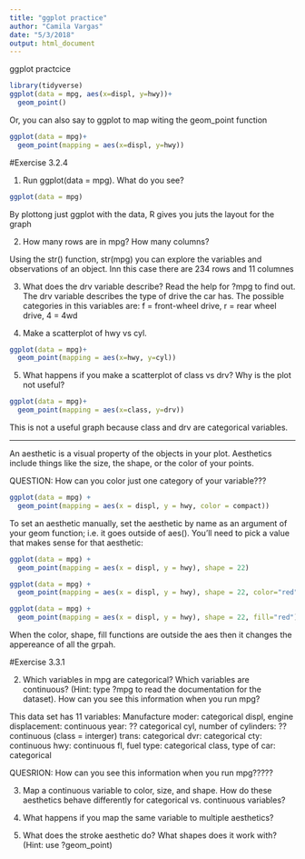 ```yaml
---
title: "ggplot practice"
author: "Camila Vargas"
date: "5/3/2018"
output: html_document
---
```


ggplot practcice

```r
library(tidyverse)
ggplot(data = mpg, aes(x=displ, y=hwy))+
  geom_point()
```
 
Or, you can also say to ggplot to map witing the geom_point function

```r
ggplot(data = mpg)+
  geom_point(mapping = aes(x=displ, y=hwy))
```


#Exercise 3.2.4

1. Run ggplot(data = mpg). What do you see?
```r
ggplot(data = mpg)
```

By plottong just ggplot with the data, R gives you juts the layout for the graph

2. How many rows are in mpg? How many columns?

Using the str() function, str(mpg) you can explore the variables and observations of an object.
Inn this case there are 234 rows and 11 columnes

3. What does the drv variable describe? Read the help for ?mpg to find out.
The drv variable describes the type of drive the car has. The possible categories in this variables are: f = front-wheel drive, r = rear wheel drive, 4 = 4wd

4. Make a scatterplot of hwy vs cyl.
```r
ggplot(data = mpg)+
  geom_point(mapping = aes(x=hwy, y=cyl))
```

5. What happens if you make a scatterplot of class vs drv? Why is the plot not useful?

```r
ggplot(data = mpg)+
  geom_point(mapping = aes(x=class, y=drv))
```

This is not a useful graph because class and drv are categorical variables. 

********

An aesthetic is a visual property of the objects in your plot. Aesthetics include things like the size, the shape, or the color of your points.


QUESTION: How can you color just one category of your variable???
```r
ggplot(data = mpg) + 
  geom_point(mapping = aes(x = displ, y = hwy, color = compact))
```

To set an aesthetic manually, set the aesthetic by name as an argument of your geom function; i.e. it goes outside of aes(). You’ll need to pick a value that makes sense for that aesthetic:

```r
ggplot(data = mpg) + 
  geom_point(mapping = aes(x = displ, y = hwy), shape = 22)

ggplot(data = mpg) + 
  geom_point(mapping = aes(x = displ, y = hwy), shape = 22, color="red")

ggplot(data = mpg) + 
  geom_point(mapping = aes(x = displ, y = hwy), shape = 22, fill="red")
```

 When the color, shape, fill functions are outside the aes then it changes the appereance of all the grpah.
 
 
#Exercise 3.3.1

2. Which variables in mpg are categorical? Which variables are continuous? (Hint: type ?mpg to read the documentation for the dataset). How can you see this information when you run mpg?

This data set has 11 variables:
Manufacture moder: categorical
displ, engine displacement: continuous
year: ?? categorical
cyl, number of cylinders: ??continuous (class = interger)
trans: categorical
dvr: categorical
cty: continuous
hwy: continuous
fl, fuel type: categorical
class, type of car: categorical

QUESRION: How can you see this information when you run mpg?????


3. Map a continuous variable to color, size, and shape. How do these aesthetics behave differently for categorical vs. continuous variables?


4. What happens if you map the same variable to multiple aesthetics?

5. What does the stroke aesthetic do? What shapes does it work with? (Hint: use ?geom_point)
 
 
 
 
 



